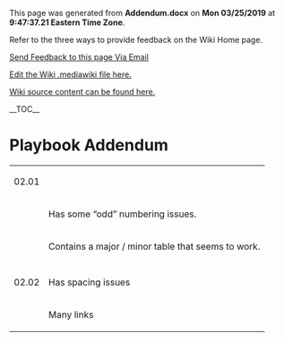 ﻿<p>This page was generated from <b>Addendum.docx</b> on <b>Mon 03/25/2019</b> at <b> 9:47:37.21 Eastern Time Zone</b>.</p>
<p>Refer to the three ways to provide feedback on the Wiki Home page.</p>
<p><a href="mailto:ronald.opperman@va.gov;paul.marshall4@va.gov?subject=Addendum">Send Feedback to this page Via Email</a></p>
<p><a href="https://github.com/department-of-veterans-affairs/ES-ASG/tree/master/Projects/ES%20ASG/ES%20ASG%20API%20Playbook%20Project/Content/Addendum/Addendum.mediawiki">Edit the Wiki .mediawiki file here.</a></p>
<p><a href=https://github.com/department-of-veterans-affairs/ES-ASG/tree/master/Projects/ES%20ASG/ES%20ASG%20API%20Playbook%20Project/Content/Addendum>Wiki source content can be found here.</a></p>
<p>__TOC__</p>
= Playbook Addendum =

{|
| 02.01
|

|-
|

| Has some “odd” numbering issues.
|-
|

| Contains a major / minor table that seems to work.
|-
|

|

|-
| 02.02
| Has spacing issues
|-
|

| Many links
|}







